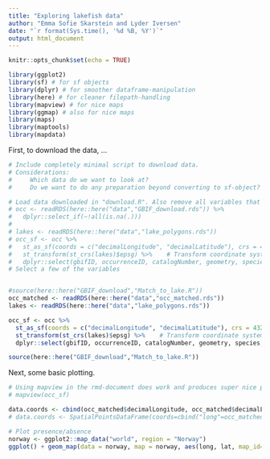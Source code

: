 ```yaml
---
title: "Exploring lakefish data"
author: "Emma Sofie Skarstein and Lyder Iversen"
date: "`r format(Sys.time(), '%d %B, %Y')`"
output: html_document
---
```


```r
knitr::opts_chunk$set(echo = TRUE)
```

```r
library(ggplot2)
library(sf) # for sf objects
library(dplyr) # for smoother dataframe-manipulation
library(here) # for cleaner filepath-handling
library(mapview) # for nice maps
library(ggmap) # also for nice maps
library(maps)
library(maptools)
library(mapdata)
```

First, to download the data, ... 
```r
# Include completely minimal script to download data. 
# Considerations: 
#     Which data do we want to look at?
#     Do we want to do any preparation beyond converting to sf-object?

# Load data downloaded in "download.R". Also remove all variables that contain NA-values.
# occ <- readRDS(here::here("data","GBIF_download.rds")) %>% 
#   dplyr::select_if(~!all(is.na(.)))
# 
# lakes <- readRDS(here::here("data","lake_polygons.rds"))
# occ_sf <- occ %>% 
#   st_as_sf(coords = c("decimalLongitude", "decimalLatitude"), crs = 4326) %>%    # Convert to sf object for easier handling. crs = Coordinate Reference System
#   st_transform(st_crs(lakes)$epsg) %>%    # Transform coordinate system
#   dplyr::select(gbifID, occurrenceID, catalogNumber, geometry, species, taxonKey, datasetKey, locality, municipality, county, countryCode, locationID, eventDate, year, month, day, samplingProtocol, eventID, fieldNumber, recordedBy, dynamicProperties, collectionCode, datasetName, license, institutionCode)    
# Select a few of the variables


#source(here::here("GBIF_download","Match_to_lake.R"))
occ_matched <- readRDS(here::here("data","occ_matched.rds"))
lakes <- readRDS(here::here("data","lake_polygons.rds"))

occ_sf <- occ %>% 
  st_as_sf(coords = c("decimalLongitude", "decimalLatitude"), crs = 4326) %>%    # Convert to sf object for easier handling. crs = Coordinate Reference System
  st_transform(st_crs(lakes)$epsg) %>%    # Transform coordinate system
  dplyr::select(gbifID, occurrenceID, catalogNumber, geometry, species, taxonKey, datasetKey, locality, municipality, county, countryCode, locationID, eventDate, year, month, day, samplingProtocol, eventID, fieldNumber, recordedBy, dynamicProperties, collectionCode, datasetName, license, institutionCode)    # Select a few of the variables

source(here::here("GBIF_download","Match_to_lake.R"))
```

Next, some basic plotting.
```r
# Using mapview in the rmd-document does work and produces super nice plot, but it takes absolutely for ever to run.
# mapview(occ_sf)

data.coords <- cbind(occ_matched$decimalLongitude, occ_matched$decimalLatitude)
# data.coords <- SpatialPointsDataFrame(coords=cbind("long"=occ_matched$decimalLongitude, "lat"=occ_matched$decimalLatitude))

# Plot presence/absence
norway <- ggplot2::map_data("world", region = "Norway")
ggplot() + geom_map(data = norway, map = norway, aes(long, lat, map_id=region), color="#2b2b2b", fill=NA) + geom_point(aes(x = lakes$decimalLongitude, y = lakes$decimalLatitude), size=0.001, color = "grey") + geom_point(aes(x = occ_matched$decimalLongitude, y = occ_matched$decimalLatitude), size=0.001, color = "red")

```

